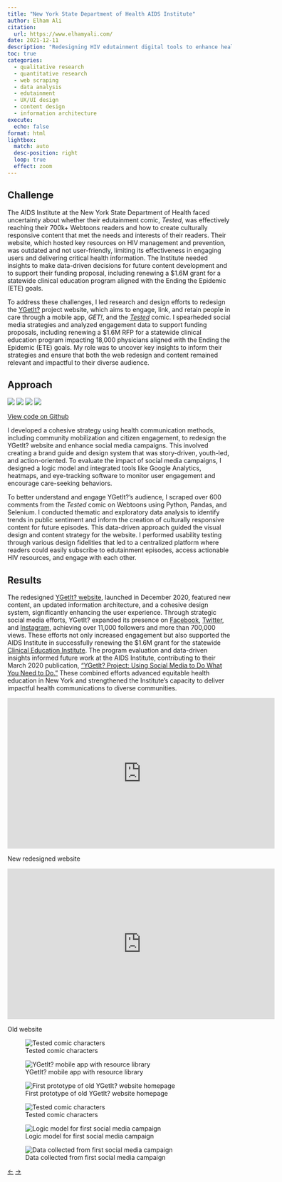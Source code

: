 ```yaml
---
title: "New York State Department of Health AIDS Institute"
author: Elham Ali
citation:
  url: https://www.elhamyali.com/
date: 2021-12-11
description: "Redesigning HIV edutainment digital tools to enhance health and care-seeking behaviors among young adults affected by HIV, STDs, and viral hepatitis in New York."
toc: true
categories: 
  - qualitative research
  - quantitative research
  - web scraping
  - data analysis
  - edutainment
  - UX/UI design
  - content design
  - information architecture
execute: 
  echo: false
format: html
lightbox: 
  match: auto
  desc-position: right
  loop: true
  effect: zoom
---
```


## Challenge

The AIDS Institute at the New York State Department of Health faced uncertainty about whether their edutainment comic, *Tested*, was effectively reaching their 700k+ Webtoons readers and how to create culturally responsive content that met the needs and interests of their readers. Their website, which hosted key resources on HIV management and prevention, was outdated and not user-friendly, limiting its effectiveness in engaging users and delivering critical health information. The Institute needed insights to make data-driven decisions for future content development and to support their funding proposal, including renewing a \$1.6M grant for a statewide clinical education program aligned with the Ending the Epidemic (ETE) goals.

To address these challenges, I led research and design efforts to redesign the [YGetIt?](https://www.ygetit.org/) project website, which aims to engage, link, and retain people in care through a mobile app, *GET!*, and the [*Tested*](https://www.webtoons.com/en/canvas/tested/list?title_no=231173&page=1) comic. I spearheded social media strategies and analyzed engagement data to support funding proposals, including renewing a \$1.6M RFP for a statewide clinical education program impacting 18,000 physicians aligned with the Ending the Epidemic (ETE) goals. My role was to uncover key insights to inform their strategies and ensure that both the web redesign and content remained relevant and impactful to their diverse audience.

## Approach

[![](https://img.shields.io/badge/Python-blue?logo=Python)](#) [![](https://img.shields.io/badge/Jupyter-orange?logo=Jupyter)](#) [![](https://img.shields.io/badge/Pandas-blue?logo=Pandas)](#) [![](https://img.shields.io/badge/Selenium-green?logo=Selenium)](#)

::: callout-note
[View code on Github](https://github.com/Elhamyali/webtoons-comments-in-python)
:::

I developed a cohesive strategy using health communication methods, including community mobilization and citizen engagement, to redesign the YGetIt? website and enhance social media campaigns. This involved creating a brand guide and design system that was story-driven, youth-led, and action-oriented. To evaluate the impact of social media campaigns, I designed a logic model and integrated tools like Google Analytics, heatmaps, and eye-tracking software to monitor user engagement and encourage care-seeking behaviors.

To better understand and engage YGetIt?'s audience, I scraped over 600 comments from the *Tested* comic on Webtoons using Python, Pandas, and Selenium. I conducted thematic and exploratory data analysis to identify trends in public sentiment and inform the creation of culturally responsive content for future episodes. This data-driven approach guided the visual design and content strategy for the website. I performed usability testing through various design fidelities that led to a centralized platform where readers could easily subscribe to edutainment episodes, access actionable HIV resources, and engage with each other.

## Results

The redesigned [YGetIt? website](https://www.ygetit.org/), launched in December 2020, featured new content, an updated information architecture, and a cohesive design system, significantly enhancing the user experience. Through strategic social media efforts, YGetIt? expanded its presence on [Facebook](https://www.facebook.com/YGetIt/), [Twitter](https://twitter.com/YGetIt/), and [Instagram](https://www.instagram.com/YGetIt/), achieving over 11,000 followers and more than 700,000 views. These efforts not only increased engagement but also supported the AIDS Institute in successfully renewing the \$1.6M grant for the statewide [Clinical Education Institute](https://ceitraining.org/). The program evaluation and data-driven insights informed future work at the AIDS Institute, contributing to their March 2020 publication, ["YGetIt? Project: Using Social Media to Do What You Need to Do."](https://5529a76d-ecd7-41df-963f-23a515973942.filesusr.com/ugd/50af12_c6ac0873be6a49f8986dd87d47397c7d.pdf) These combined efforts advanced equitable health education in New York and strengthened the Institute's capacity to deliver impactful health communications to diverse communities.

<iframe width="600" height="338" src="https://www.youtube.com/embed/qaDAdaKRAyQ" frameborder="0" allow="accelerometer; autoplay; clipboard-write; encrypted-media; gyroscope; picture-in-picture" allowfullscreen></iframe>

New redesigned website

<iframe width="600" height="338" src="https://www.youtube.com/embed/tWdW_wT0mNU" frameborder="0" allow="accelerometer; autoplay; clipboard-write; encrypted-media; gyroscope; picture-in-picture" allowfullscreen></iframe>

Old website

::: {layout-ncol="2"}
![Tested comic characters](1-nysdoh.jpg){group="gallery"}

![YGetIt? mobile app with resource library](2-nysdoh.jpg){group="gallery"}

![First prototype of old YGetIt? website homepage](3-nysdoh.png){group="gallery"}

![Tested comic characters](4-nysdoh.png){group="gallery"}

![Logic model for first social media campaign](5-nysdoh.png){group="gallery"}

![Data collected from first social media campaign](6-nysdoh.png){group="gallery"}
:::

<!-- Navigation Arrows -->

::: article-navigation
<a href="/featured-work/azdhs/azdhs.qmd" class="nav-arrow left-arrow">←</a> <!-- Left arrow for previous --> <a href="/featured-work/la/la.qmd" class="nav-arrow right-arrow">→</a> <!-- Right arrow for next -->
:::
